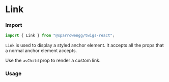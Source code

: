 
# Link

### Import

```jsx
import { Link } from "@sparrowengg/twigs-react";
```

`Link` is used to display a styled anchor element. It accepts all the props that a normal anchor element accepts.

Use the `asChild` prop to render a custom link.

### Usage 

<LinkSnippet />